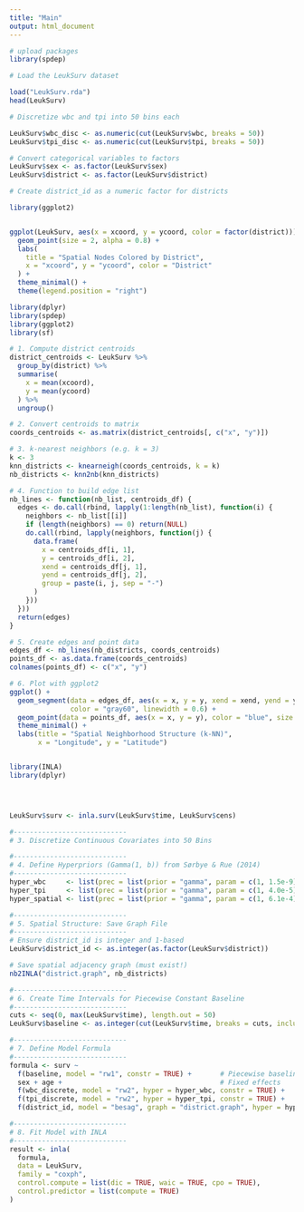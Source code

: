 ```yaml
---
title: "Main"
output: html_document
---
```

```r
# upload packages 
library(spdep)

# Load the LeukSurv dataset

load("LeukSurv.rda")
head(LeukSurv)

```


```r
# Discretize wbc and tpi into 50 bins each

LeukSurv$wbc_disc <- as.numeric(cut(LeukSurv$wbc, breaks = 50))
LeukSurv$tpi_disc <- as.numeric(cut(LeukSurv$tpi, breaks = 50))

# Convert categorical variables to factors
LeukSurv$sex <- as.factor(LeukSurv$sex)
LeukSurv$district <- as.factor(LeukSurv$district)

```


```r
# Create district_id as a numeric factor for districts

library(ggplot2)


ggplot(LeukSurv, aes(x = xcoord, y = ycoord, color = factor(district))) +
  geom_point(size = 2, alpha = 0.8) +
  labs(
    title = "Spatial Nodes Colored by District",
    x = "xcoord", y = "ycoord", color = "District"
  ) +
  theme_minimal() +
  theme(legend.position = "right")


```
```r
library(dplyr)
library(spdep)
library(ggplot2)
library(sf)

# 1. Compute district centroids
district_centroids <- LeukSurv %>%
  group_by(district) %>%
  summarise(
    x = mean(xcoord),
    y = mean(ycoord)
  ) %>%
  ungroup()

# 2. Convert centroids to matrix
coords_centroids <- as.matrix(district_centroids[, c("x", "y")])

# 3. k-nearest neighbors (e.g. k = 3)
k <- 3
knn_districts <- knearneigh(coords_centroids, k = k)
nb_districts <- knn2nb(knn_districts)

# 4. Function to build edge list
nb_lines <- function(nb_list, centroids_df) {
  edges <- do.call(rbind, lapply(1:length(nb_list), function(i) {
    neighbors <- nb_list[[i]]
    if (length(neighbors) == 0) return(NULL)
    do.call(rbind, lapply(neighbors, function(j) {
      data.frame(
        x = centroids_df[i, 1],
        y = centroids_df[i, 2],
        xend = centroids_df[j, 1],
        yend = centroids_df[j, 2],
        group = paste(i, j, sep = "-")
      )
    }))
  }))
  return(edges)
}

# 5. Create edges and point data
edges_df <- nb_lines(nb_districts, coords_centroids)
points_df <- as.data.frame(coords_centroids)
colnames(points_df) <- c("x", "y")

# 6. Plot with ggplot2
ggplot() +
  geom_segment(data = edges_df, aes(x = x, y = y, xend = xend, yend = yend, group = group),
               color = "gray60", linewidth = 0.6) +
  geom_point(data = points_df, aes(x = x, y = y), color = "blue", size = 3) +
  theme_minimal() +
  labs(title = "Spatial Neighborhood Structure (k-NN)",
       x = "Longitude", y = "Latitude")



```


```r


library(INLA)
library(dplyr)




LeukSurv$surv <- inla.surv(LeukSurv$time, LeukSurv$cens)

#----------------------------
# 3. Discretize Continuous Covariates into 50 Bins

#----------------------------
# 4. Define Hyperpriors (Gamma(1, b)) from Sørbye & Rue (2014)
#----------------------------
hyper_wbc     <- list(prec = list(prior = "gamma", param = c(1, 1.5e-9)))
hyper_tpi     <- list(prec = list(prior = "gamma", param = c(1, 4.0e-5)))
hyper_spatial <- list(prec = list(prior = "gamma", param = c(1, 6.1e-4)))

#----------------------------
# 5. Spatial Structure: Save Graph File
#----------------------------
# Ensure district_id is integer and 1-based
LeukSurv$district_id <- as.integer(as.factor(LeukSurv$district))

# Save spatial adjacency graph (must exist!)
nb2INLA("district.graph", nb_districts)

#----------------------------
# 6. Create Time Intervals for Piecewise Constant Baseline
#----------------------------
cuts <- seq(0, max(LeukSurv$time), length.out = 50)
LeukSurv$baseline <- as.integer(cut(LeukSurv$time, breaks = cuts, include.lowest = TRUE))

#----------------------------
# 7. Define Model Formula
#----------------------------
formula <- surv ~
  f(baseline, model = "rw1", constr = TRUE) +       # Piecewise baseline hazard
  sex + age +                                       # Fixed effects
  f(wbc_discrete, model = "rw2", hyper = hyper_wbc, constr = TRUE) +
  f(tpi_discrete, model = "rw2", hyper = hyper_tpi, constr = TRUE) +
  f(district_id, model = "besag", graph = "district.graph", hyper = hyper_spatial)

#----------------------------
# 8. Fit Model with INLA
#----------------------------
result <- inla(
  formula,
  data = LeukSurv,
  family = "coxph",
  control.compute = list(dic = TRUE, waic = TRUE, cpo = TRUE),
  control.predictor = list(compute = TRUE)
)


```



